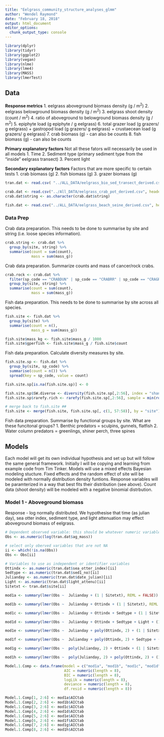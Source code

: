 ```yaml
---
title: "Eelgrass_community_structure_analyses_glmm"
author: "Wendel Raymond"
date: "February 18, 2018"
output: html_document
editor_options: 
  chunk_output_type: console
---
```

```r
library(dplyr)
library(tidyr)
library(ggplot2)
library(vegan)
library(nlme)
library(lme4)
library(MASS)
library(lmerTest)
```

## Data
**Response metrics**
1. eelgrass aboveground biomass density (g / m^2^)
2. eelgrass belowground biomass density (g / m^2^)
3. eelgrass shoot density (count / m^2^)
4. ratio of aboveground to belowground biomass density (g / m^2^)
5. epiphyte load (g epiphyte / g eelgrass)
6. total grazer load (g grazers/ g eelgrass)
    + gastropod load (g grazers/ g eelgrass)
    + crustaecean load (g grazers/ g eelgrass)
7. crab biomass (g) - can also be counts
8. fish biomass (g) - can also be counts

**Primary explanatory factors**
Not all these fators will necessarily be used in all models
1. Time
2. Sediment type (primary sediment type from the "inside" eelgrass transect)
3. Percent light

**Secondary explanatory factors**
Factors that are more specific to certain tests
1. crab biomass (g)
2. fish biomass (g)
3. grazer biomass (g)

```r
tran.dat <- read.csv( "../ALL_DATA/eelgrass_bio_sed_transect_derived.csv", header = TRUE, stringsAsFactors = FALSE)

crab.dat <- read.csv("../All_DATA/eelgrass_crab_pot_derived.csv", header = TRUE, stringsAsFactors = FALSE)
crab.dat$string <- as.character(crab.dat$string)

fish.dat <- read.csv("../ALL_DATA/eelgrass_beach_seine_derived.csv", header = TRUE, stringsAsFactors = FALSE)
```

### Data Prep
Crab data preparation. This needs to be done to summarise by site and string (i.e. loose species information).
```r
crab.string <- crab.dat %>% 
  group_by(site, string) %>% 
  summarise(count = sum(count),
            mass = sum(mass_g))
```

Crab data preparation. Summarize counts and mass of cancer/rock crabs.
```r
crab.rock <- crab.dat %>% 
  filter(sp_code == "CRABDUN" | sp_code == "CRABRR" | sp_code == "CRAGRA"| sp_code == "UNRKCB") %>% 
  group_by(site, string) %>% 
  summarise(count = sum(count),
            mass = sum(mass_g))
```

Fish data preparation. This needs to be done to summarise by site across all species.
```r
fish.site <- fish.dat %>% 
  group_by(site) %>% 
  summarise(count = n(),
            mass_g = sum(mass_g))

fish.site$mass_kg <- fish.site$mass_g / 1000
fish.site$gperfish <- fish.site$mass_g / fish.site$count
```

Fish data preparation. Calculate diversity measures by site.
```r
fish.site.sp <- fish.dat %>% 
  group_by(site, sp_code) %>% 
  summarise(count = n()) %>% 
  spread(key = sp_code, value = count)

fish.site.sp[is.na(fish.site.sp)] <- 0

fish.site.sp$SW.diverse <- diversity(fish.site.sp[,2:56], index = "shannon")
fish.site.sp$rarefy.rich <- rarefy(fish.site.sp[,2:56], sample = min(rowSums(fish.site.sp[,2:56])))

# merge back to fish.site ##
fish.site <- merge(fish.site, fish.site.sp[, c(1, 57:58)], by = "site")
```

Fish data preparation. Summarise by functional groups by site. What are these funcitonal groups?
1. Benthic predators = sculpins, gunnels, flatfish
2. Water column predators = greenlings, shiner perch, three spines


## Models
Each model will get its own individual hypothesis and set up but will follow the same general framework. Initially I will be copying and learning from example code from Tim Tinker. Models will use a mixed effects Bayesian modeling stucture. Fixed effects and the random effect of site will be modeled with normally distribution density funtions. Response variables will be paramterized in a way that best fits their distribution (see above). Count data (shoot density) will be modeled with a negative binomial distrbution.

### Model 1 - Aboveground biomass
Response  - log normally distributed. We hypothesise that time (as julian day), sea otter index, sediment type, and light attenuation may effect aboveground biomass of eelgrass.

```r
# Dependent observed variable: this should be whatever numeric variable you wish to analyze 
Obs <- as.numeric(log(tran.dat$ag_mass))

# select only oberved variables that are not NA
ii <- which(!is.na(Obs))
Obs <- Obs[ii]

# Variables to use as independent or identifier variables
Ottindx <- as.numeric(tran.dat$sea_otter_index)[ii]
Sedtype <- as.numeric(tran.dat$sed1_no)[ii]
Julianday <- as.numeric(tran.dat$date_julian)[ii]
Light <- as.numeric(tran.dat$light_attenu)[ii]
Sitetxt <- tran.dat$site[ii]

mod1a <- summary(lmer(Obs ~  Julianday + (1 | Sitetxt), REML = FALSE))

mod1b <- summary(lmer(Obs ~  Julianday + Ottindx + (1 | Sitetxt), REML = FALSE))

mod1c <- summary(lmer(Obs ~  Julianday + Ottindx + Sedtype + (1 | Sitetxt), REML = FALSE))

mod1d <- summary(lmer(Obs ~  Julianday + Ottindx + Sedtype + Light + (1 | Sitetxt), REML = FALSE))

mod1e <- summary(lmer(Obs ~  Julianday + poly(Ottindx, 2) + (1 | Sitetxt), REML = FALSE))

mod1f <- summary(lmer(Obs ~  Julianday + poly(Ottindx, 2) + Sedtype + (1 | Sitetxt), REML = FALSE))

mod1g <- summary(lmer(Obs ~  poly(Julianday, 2) + Ottindx + (1 | Sitetxt), REML = FALSE))

mod1h <- summary(lmer(Obs ~  poly(Julianday, 2) + poly(Ottindx, 2) + (1 | Sitetxt), REML = FALSE))

Model.1.Comp <- data.frame(model = c("mod1a", "mod1b", "mod1c", "mod1d", "mod1e", "mod1f", "mod1g", "mod1h"),
                           AIC = numeric(length = 8),
                           BIC = numeric(length = 8),
                           logLik = numeric(length = 8),
                           deviance = numeric(length = 8),
                           df.resid = numeric(length = 8))

Model.1.Comp[1, 2:6] <- mod1a$AICtab
Model.1.Comp[2, 2:6] <- mod1b$AICtab
Model.1.Comp[3, 2:6] <- mod1c$AICtab
Model.1.Comp[4, 2:6] <- mod1d$AICtab
Model.1.Comp[5, 2:6] <- mod1e$AICtab
Model.1.Comp[6, 2:6] <- mod1f$AICtab
Model.1.Comp[7, 2:6] <- mod1g$AICtab
Model.1.Comp[8, 2:6] <- mod1h$AICtab

```

